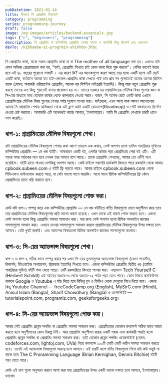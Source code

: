 ```yaml
---
pubDatetime: 2021-01-14
title: কিভাবে সি প্রোগ্রামিং শিখবো?
category: programming
series: programming-journey
draft: false
image: /og-images/articles/backend-essenials.jpg
tags: ["c", "beginners", "programming"]
description: সি প্রোগ্রামিং বা কম্পিউটার প্রোগ্রামিং শেখার ভালো ও কার্যকরী কিছু রিসোর্স এবং রোডম্যপ
devTo: /kibhaabe-si-progrmin-shikhbo-3hbc
---
```


সি প্রোগ্রামিং ভাষা, যাকে সকল প্রোগ্রামিং ভাষা মা বা The mother of all language বলা হয়। এখনও যদি কোন অভিজ্ঞ প্রোগ্রামারকে বলা হয়, “ভাই, প্রোগ্রামিং শিখতে চাই কোন ভাষা দিয়ে শুরু করবো”। বেশির ভাগেই উত্তর হবে এই ৪৮ বছরের পুরোনো ভাষাটি । এর কারণ কি?
এর অনেকগুলো কারণ আছে তার মধ্যে একটি হলো এটি ছোট একটি ভাষা, বর্তমানে আমরা যত হাই-লেভেল প্রোগ্রামিং ভাষা দেখতে পাই তার প্রায় সব গুলোতেই অনেক অনেক জিনিস থাকে (যেমন: অবজেক্ট ওরিয়েন্টেড প্রোগ্রামিং, অনেক বড় বিল্টইন লাইব্রেরি ইত্যাদি)। কিন্তু যারা নতুন প্রোগ্রামিং শুরু করছে তাদের এত কিছু শুরুতেই যানার প্রয়োজন হয় না। তাদের দরকার হয় প্রোগ্রামিংয়ের মৌলিক বিষয় গুলোর জ্ঞান যা সি-য়ের মাধ্যমে অন্য যেকোন ভাষার থেকে ভালভাবে নেওয়া সম্ভম। কারন, সি অনেক ছোট একটি ভাষা এখানে প্রোগ্রামিংয়ের মৌলিক বিষয় গুলোর শেখার পর্যপ্ত সুযোগ পাওয়া যায়।
যাইহোক, এখন আশা যাক আসল আলোচনায় আমার সি প্রোগ্রামিং শেখার অভিজ্ঞতা থেকে এই ব্লগে আমি একটি রোডম্যপ(Roadmap) ও সেটি বস্তবায়নের রির্সোস দেওয়া চেষ্ট করাবো। আশাকরি এটি অনেকরই কাজে আশবে, ইনশাআল্লাহ। আমি সি প্রোগ্রামিং শেখাকে চারটি ধাপে ভাগ করেছি।

## ধাপ-১: প্রাগ্রামিংয়ের মৌলিক বিষয়গুলো শেখা।

যদি প্রোগ্রামিংয়ের মৌলিক বিষয়গুলো শেখার কথা আশে তাহলে এক কথায়, বেস্ট অপশন হলো তামিম সাহরিয়ার সুবিনের কম্পিউটার প্রোগ্রামিং — ১ম খন্ড বইটি। অসাধারণ একটি বই, এপর্যন্ত আমার পড়া প্রোগ্রমিংয়ে সেরা বই এটি। এটি পড়ার সময় পাঠকের মনে হবে লেখক তার সামনে বসে আছে। তাকে প্রোগ্রামিং শেখাচ্ছে, আমার তো এটিই মনে হয়েছিল। বইটি হাতে পাওয়া বেশকিছু অপশন আছে। কেউ চাইলে সরাসরি হার্ডকপি কিনতে পারে রকমানি থেকে আবার cpbook.subeen.com এ বইটি ফ্রি পড়তে পারে। আবার চাইলে cpbook.subeen.com থেকে পিডিএফও ডাউনলোড করতে পারে, যা যেটা ভালো লাগে আরকি। সাথে সাথে দ্বিমিক কম্পিউটিংয়ের ফ্রি র্কোস প্রোগ্রামিংয়ে হাতে খড়ি করাতে হবে।

## ধাপ-২: প্রাগ্রামিংয়ের মৌলিক বিষয়গুলো পোক্ত করা।

কেউ যদি ধাপ-১ সম্পন্ন করে এবং কম্পিউটার প্রোগ্রামিং — ১ম খন্ড বইটিতে বর্ণিত বিষয়গুলো মেনে অনুশীলন করে তবে তার প্রাগ্রামিংয়ের মৌলিক বিষয়গুলোর প্রতি ভালো ধারণা হয়েছে। এখন তাকে এই ধারণা পোক্ত করতে হবে। এজন্য বেস্ট অপশন হলো কিছু প্রোগ্রামিং সমস্যা সামাধান করা। যার জন্য বেস্ট অপশন হলো দ্বিমিক অনলাইন জাজের সমস্যাগুলো সমধান করা। এখানে দেওয়া সমস্যাগুলো সমাধান করলে প্রাগ্রামিংয়ের মৌলিক বিষয়গুলোর উপর দক্ষতা চলে আসবে। যেটা খুবই জরুরি। এবং আনন্দের বিষয়হলো দ্বিমিক অনলাইন জাজের সমস্যাগুলো বাংলায়।

## ধাপ-৩: সি-য়ের অ্যাডভান্স বিষয়গুলো শেখা।

ধাপ-১ ও ধাপ-২ সঠিক ভাবে সম্পন্ন করার পর এখন সি-য়ের তুলনামুলক অ্যাডভান্স বিষয়গুলো (যেমন পয়েন্টার, রিকার্শন, বিটওয়াইজ অপারেশন, স্ট্রাকচার ইত্যাদি) শিখতে হবে। এজন্য কম্পিউটার প্রোগ্রামিং দ্বিতীয় খণ্ড (তামিম শাহরিয়ার সুবিন) বইটি পড়া যেতে পারে। যেটি রকমারিতে কিনতে পাওয়া যায়। এছাড়াও Tech Yourself C (Herbert Schildt) এই বইয়ের অধ্যায়-৬ থেকে অধ্যায়-১২ পর্যন্ত পড়া যেতে পারে। কোন বিষয়ে কনফিউশন থাকলে Google ও Youtube এ র্সাচ দিতে হবে বিভিন্ন ব্লগ ও ভিডিও থেকে সেগুলো শিখে নিতে হবে। এজন্য কিছু Youtube Channel — freeCodeCamp.org (English), MySirG.com (Hindi), Anisul Islam (Bangla), Sharif Chowdhury (Bangla) ও ওপেবসাইট — tutorialspoint.com, programiz.com, geeksforgeeks.org।

## ধাপ-৪: সি-য়ের অ্যাডভান্স বিষয়গুলো পোক্ত করা।

আবার সেই প্রোগ্রামিং প্রব্লেম সলভিং বা প্রোগ্রামিং সমস্যা সমাধান করা। প্রোগ্রমিংয়ের যেকোন কনসেপ্ট সঠিক ভাবে আয়ন্ব করতে হলে অনুশীলনের কোন বিকল্প নিই। আর প্রোগ্রামিং অনুশীলন করার একটি সহজ এবং কার্যকরী পদ্ধতি হলো প্রোগ্রামিং প্রব্লেম সলভিং বা প্রোগ্রামিং সমস্যা সমাধান করা। তাই যেকোন প্রব্লেম সলভিং ওয়েবসাইটে (যেমন: codeforces.com, lightoj.com, UVa) গিয়ে কমপক্ষে ১০০টি মোটি মোটি কঠিন সমস্যা সমাধান করতে হবে। তবেই এই অ্যাডভান্স বিষয়গুলো অয়ত্বে চলে আসবে।
এই চারটি ধাপে বর্নিত বিষয়গুলো শিখে যদি কউ সন্তুষ্ট না থাকে তবে The C Proramming Language (Brian Kernighan, Dennis Ritchie) বইটি পড়া যেতে পারে।

কেউ এই ধাপ গুলো অনুসরন করলে আশা করা যায় প্রোগ্রামিংয়ের উপর একটি ভালো দক্ষতা চলে আসবে, ইনশাআল্লাহ।
ধন্যবাদ
